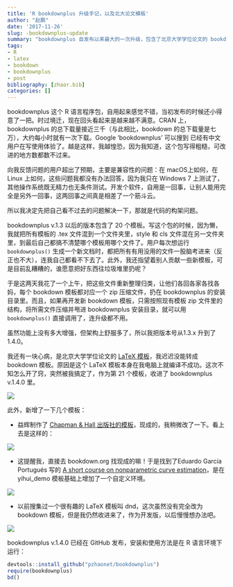 ```yaml
---
title: 'R bookdownplus 升级手记，以及北大论文模板'
author: "赵鹏"
date: '2017-11-26'
slug: -bookdownplus-update
summary: "bookdownplus 自发布以来最大的一次升级，包含了北京大学学位论文的 bookdown 模板。"
tags:
- R
- latex
- bookdown
- bookdownplus
- post
bibliography: [zhaor.bib]
categories: []
---
```


bookdownplus 这个 R 语言程序包，自用起来感觉不错，当初发布的时候还小得意了一把。时过境迁，现在回头看起来是越来越不满意。CRAN 上，bookdownplus 的总下载量接近三千（与此相比，bookdown 的总下载量是七万），大约每小时就有一次下载。Google 'bookdownplus' 可以搜到 已经有中文用户在写使用体验了。越是这样，我越惶恐，因为我知道，这个包写得粗糙，可改进的地方数都数不过来。

向我反馈问题的用户超出了预期，主要是兼容性的问题：在 macOS上如何，在 Linux 上如何，这些问题我都没有办法回答，因为我只在 Windows 7 上测试了，其他操作系统既无精力也无条件测试。开发个软件，自用是一回事，让别人能用完全是另外一回事，这两回事之间真是相差了一个筋斗云。

所以我决定先把自己看不过去的问题解决一下，那就是代码的构架问题。

bookdownplus v.1.3 以后的版本包含了 20 个模板。写这个包的时候，因为懒，我就把所有模板的 .tex 文件混到一个文件夹里，style 和 cls 文件混在另一文件夹里，到最后自己都搞不清楚哪个模板用哪个文件了。用户每次想运行 `bookdownplus()` 生成一个新文档时，都把所有有用没用的文件一股脑考进来（反正也不大），连我自己都看不下去了。此外，我还指望着别人贡献一些新模板，可是目前乱糟糟的，谁愿意把好东西往垃圾堆里扔呢？

于是这两天我花了一个上午，把这些文件重新整理归类，让他们各回各家各找各妈，每个 bookdown 模板都对应一个 zip 压缩文件，扔在 bookdownplus 的安装目录里。而且，如果再开发新 bookdown 模板，只需按照现有模板 zip 文件里的结构，将所需文件压缩并甩进 bookdownplus 安装目录，就可以用 `bookdownplus()` 直接调用了，连升级都不用。

虽然功能上没有多大增强，但架构上舒服多了，所以我把版本号从1.3.x 升到了 1.4.0。

我还有一块心病，是北京大学学位论文的 [LaTeX 模板](https://github.com/CasperVector/pkuthss)，我迟迟没能转成 bookdown 模板。原因是这个 LaTeX 模板本身在我电脑上就编译不成功。这次不知怎么开了窍，突然被我搞定了，作为第 21 个模板，收进了 bookdownplus v.1.4.0 里。

![](https://raw.githubusercontent.com/pzhaonet/bookdownplus/master/inst2/showcase/bookdownplus_thesis_pku.jpg)

此外，新增了一下几个模板：

- 益辉制作了 [Chapman & Hall 出版社的模板](https://disq.us/url?url=https%3A%2F%2Fgithub.com%2Fyihui%2Fbookdown-crc%3A5wtgG3vpge_i9bq1JupLLfeTiOI&cuid=5083260)，现成的，我稍微改了一下。看上去是这样的：

![](https://raw.githubusercontent.com/pzhaonet/bookdownplus/master/inst2/showcase/bookdownplus_yihui_crc.jpg)


- 这提醒我，直接去 bookdown.org 找现成的嘛！于是找到了Eduardo García Portugués 写的 [A short course on nonparametric curve estimation](https://bookdown.org/egarpor/nonpar-eafit/)，是在 yihui_demo 模板基础上增加了一个自定义环境。

![](https://raw.githubusercontent.com/pzhaonet/bookdownplus/master/inst2/showcase/bookdownplus_nonpar.jpg)


- 以前搜集过一个很有趣的 LaTeX 模板叫 dnd，这次虽然没有完全改为 bookdown 模板，但是我仍然收进来了，作为开发版，以后慢慢想办法吧。

![](https://raw.githubusercontent.com/pzhaonet/bookdownplus/master/inst2/showcase/bookdownplus_dnd_dev.jpg)


bookdownplus v.1.4.0 已经在 GitHub 发布，安装和使用方法是在 R 语言环境下运行：

```r
devtools::install_github("pzhaonet/bookdownplus")
require(bookdownplus)
bd()
```

